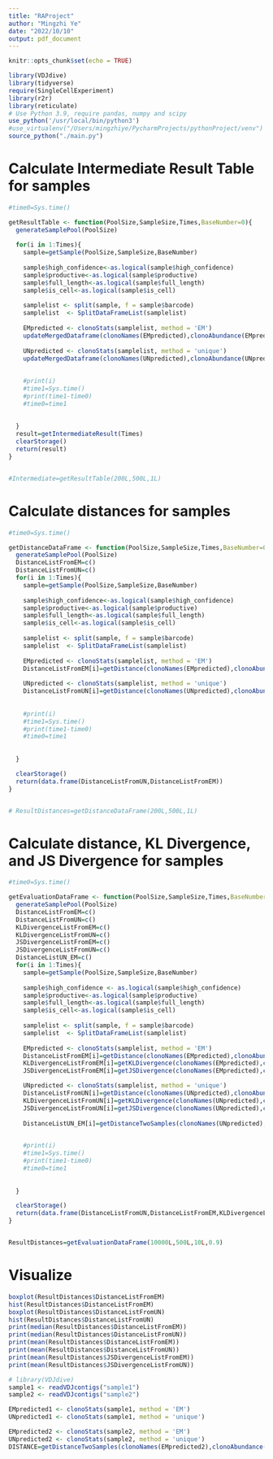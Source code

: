 ```yaml
---
title: "RAProject"
author: "Mingzhi Ye"
date: "2022/10/10"
output: pdf_document
---
```


```r
knitr::opts_chunk$set(echo = TRUE)
```

```r
library(VDJdive)
library(tidyverse)
require(SingleCellExperiment)
library(r2r)
library(reticulate)
# Use Python 3.9, require pandas, numpy and scipy
use_python('/usr/local/bin/python3')
#use_virtualenv("/Users/mingzhiye/PycharmProjects/pythonProject/venv")
source_python("./main.py")
```



# Calculate Intermediate Result Table for samples

```r
#time0=Sys.time()

getResultTable <- function(PoolSize,SampleSize,Times,BaseNumber=0){
  generateSamplePool(PoolSize)
  
  for(i in 1:Times){
    sample=getSample(PoolSize,SampleSize,BaseNumber)
    
    sample$high_confidence<-as.logical(sample$high_confidence)
    sample$productive<-as.logical(sample$productive)
    sample$full_length<-as.logical(sample$full_length)
    sample$is_cell<-as.logical(sample$is_cell)
    
    samplelist <- split(sample, f = sample$barcode)
    samplelist  <- SplitDataFrameList(samplelist)
    
    EMpredicted <- clonoStats(samplelist, method = 'EM')
    updateMergedDataframe(clonoNames(EMpredicted),clonoAbundance(EMpredicted)[,1])
  
    UNpredicted <- clonoStats(samplelist, method = 'unique')
    updateMergedDataframe(clonoNames(UNpredicted),clonoAbundance(UNpredicted)[,1])
    
    
    #print(i)
    #time1=Sys.time()
    #print(time1-time0)
    #time0=time1
    
  
  }
  result=getIntermediateResult(Times)
  clearStorage()
  return(result)
}


#Intermediate=getResultTable(200L,500L,1L)


```

# Calculate distances for samples

```r
#time0=Sys.time()

getDistanceDataFrame <- function(PoolSize,SampleSize,Times,BaseNumber=0){
  generateSamplePool(PoolSize)
  DistanceListFromEM=c()
  DistanceListFromUN=c()
  for(i in 1:Times){
    sample=getSample(PoolSize,SampleSize,BaseNumber)
    
    sample$high_confidence<-as.logical(sample$high_confidence)
    sample$productive<-as.logical(sample$productive)
    sample$full_length<-as.logical(sample$full_length)
    sample$is_cell<-as.logical(sample$is_cell)
    
    samplelist <- split(sample, f = sample$barcode)
    samplelist  <- SplitDataFrameList(samplelist)
    
    EMpredicted <- clonoStats(samplelist, method = 'EM')
    DistanceListFromEM[i]=getDistance(clonoNames(EMpredicted),clonoAbundance(EMpredicted)[,1])
  
    UNpredicted <- clonoStats(samplelist, method = 'unique')
    DistanceListFromUN[i]=getDistance(clonoNames(UNpredicted),clonoAbundance(UNpredicted)[,1])
    
    
    #print(i)
    #time1=Sys.time()
    #print(time1-time0)
    #time0=time1
    
  
  }

  clearStorage()
  return(data.frame(DistanceListFromUN,DistanceListFromEM))
}


# ResultDistances=getDistanceDataFrame(200L,500L,1L)


```


# Calculate distance, KL Divergence, and JS Divergence for samples

```r
#time0=Sys.time()

getEvaluationDataFrame <- function(PoolSize,SampleSize,Times,BaseNumber=0){
  generateSamplePool(PoolSize)
  DistanceListFromEM=c()
  DistanceListFromUN=c()
  KLDivergenceListFromEM=c()
  KLDivergenceListFromUN=c()
  JSDivergenceListFromEM=c()
  JSDivergenceListFromUN=c()
  DistanceListUN_EM=c()
  for(i in 1:Times){
    sample=getSample(PoolSize,SampleSize,BaseNumber)
    
    sample$high_confidence <- as.logical(sample$high_confidence)
    sample$productive<-as.logical(sample$productive)
    sample$full_length<-as.logical(sample$full_length)
    sample$is_cell<-as.logical(sample$is_cell)
    
    samplelist <- split(sample, f = sample$barcode)
    samplelist  <- SplitDataFrameList(samplelist)
    
    EMpredicted <- clonoStats(samplelist, method = 'EM')
    DistanceListFromEM[i]=getDistance(clonoNames(EMpredicted),clonoAbundance(EMpredicted)[,1])
    KLDivergenceListFromEM[i]=getKLDivergence(clonoNames(EMpredicted),clonoAbundance(EMpredicted)[,1])
    JSDivergenceListFromEM[i]=getJSDivergence(clonoNames(EMpredicted),clonoAbundance(EMpredicted)[,1])

    UNpredicted <- clonoStats(samplelist, method = 'unique')
    DistanceListFromUN[i]=getDistance(clonoNames(UNpredicted),clonoAbundance(UNpredicted)[,1])
    KLDivergenceListFromUN[i]=getKLDivergence(clonoNames(UNpredicted),clonoAbundance(UNpredicted)[,1])
    JSDivergenceListFromUN[i]=getJSDivergence(clonoNames(UNpredicted),clonoAbundance(UNpredicted)[,1])
    
    DistanceListUN_EM[i]=getDistanceTwoSamples(clonoNames(UNpredicted),clonoAbundance(UNpredicted)[,1],clonoNames(EMpredicted),clonoAbundance(EMpredicted)[,1])

    
    #print(i)
    #time1=Sys.time()
    #print(time1-time0)
    #time0=time1
    
  
  }

  clearStorage()
  return(data.frame(DistanceListFromUN,DistanceListFromEM,KLDivergenceListFromUN,KLDivergenceListFromEM,JSDivergenceListFromUN,JSDivergenceListFromEM,DistanceListUN_EM))
}


ResultDistances=getEvaluationDataFrame(10000L,500L,10L,0.9)


```

# Visualize
```r
boxplot(ResultDistances$DistanceListFromEM)
hist(ResultDistances$DistanceListFromEM)
boxplot(ResultDistances$DistanceListFromUN)
hist(ResultDistances$DistanceListFromUN)
print(median(ResultDistances$DistanceListFromEM))
print(median(ResultDistances$DistanceListFromUN))
print(mean(ResultDistances$DistanceListFromEM))
print(mean(ResultDistances$DistanceListFromUN))
print(mean(ResultDistances$JSDivergenceListFromEM))
print(mean(ResultDistances$JSDivergenceListFromUN))
```

```r
# library(VDJdive)
sample1 <- readVDJcontigs("sample1")
sample2 <- readVDJcontigs("sample2")

EMpredicted1 <- clonoStats(sample1, method = 'EM')
UNpredicted1 <- clonoStats(sample1, method = 'unique')

EMpredicted2 <- clonoStats(sample2, method = 'EM')
UNpredicted2 <- clonoStats(sample2, method = 'unique')
DISTANCE=getDistanceTwoSamples(clonoNames(EMpredicted2),clonoAbundance(EMpredicted2)[,1],clonoNames(UNpredicted2),clonoAbundance(UNpredicted2)[,1])
```

